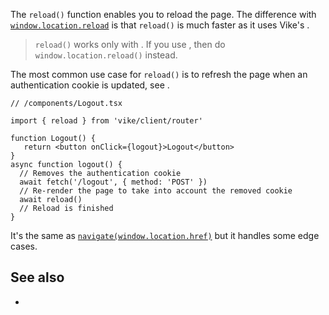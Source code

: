 
<ConfigSpec
  env="client (server can import but not call it)"
  global={null}
/>

The `reload()` function enables you to reload the page. The difference with [`window.location.reload`](https://developer.mozilla.org/en-US/docs/Web/API/Location/reload) is that `reload()` is much faster as it uses Vike's <Link text="Client Router" href="/client-routing" />.

> `reload()` works only with <Link text="Client Routing" href="/client-routing" />. If you use <Link text="Server Routing" href="/server-routing" />, then do `window.location.reload()` instead.

The most common use case for `reload()` is to refresh the page when an authentication cookie is updated, see <Link href="/auth" />.

```tsx
// /components/Logout.tsx

import { reload } from 'vike/client/router'

function Logout() {
   return <button onClick={logout}>Logout</button>
}
async function logout() {
  // Removes the authentication cookie
  await fetch('/logout', { method: 'POST' })
  // Re-render the page to take into account the removed cookie
  await reload()
  // Reload is finished
}
```

It's the same as [`navigate(window.location.href)`](/navigate) but it handles some edge cases.


## See also

- <Link href="/navigate" />

